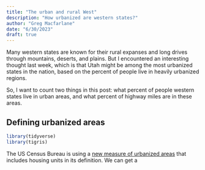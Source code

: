 ```yaml
---
title: "The urban and rural West"
description: "How urbanized are western states?"
author: "Greg Macfarlane"
date: "6/30/2023"
draft: true
---
```



Many western states are known for their rural expanses and long drives through mountains, deserts, and plains. But I encountered an interesting thought last week, which is that Utah might be among the most urbanized states in the nation, based on the percent of people live in heavily urbanized regions.

So, I want to count two things in this post: what percent of people western states live in urban areas, and what percent of highway miles are in these areas.

## Defining urbanized areas

```r
library(tidyverse)
library(tigris)


```

The US Census Bureau is using a [new measure of urbanized areas](https://www.census.gov/newsroom/blogs/random-samplings/2022/12/redefining-urban-areas-following-2020-census.html) that includes housing units in its definition. We can get a 


```r

```

